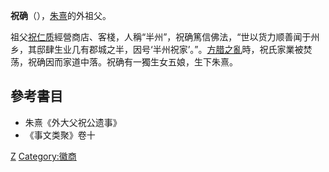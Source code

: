 '''祝确'''（{{bd|?||?||}}），[[朱熹|朱熹]]的外祖父。

祖父[[祝仁质|祝仁质]]經營商店、客棧，人稱“半州”，祝确篤信佛法，“世以货力顺善闻于州乡，其邸肆生业几有郡城之半，因号‘半州祝家’。”。[[方腊之亂|方腊之亂]]時，祝氏家業被焚荡，祝确因而家道中落。祝确有一獨生女五娘，生下朱熹。

==參考書目==
* 朱熹《外大父祝公遗事》
* 《事文类聚》卷十
[[Category:宋朝人|Z]]
[[Category:徽商|Category:徽商]]
